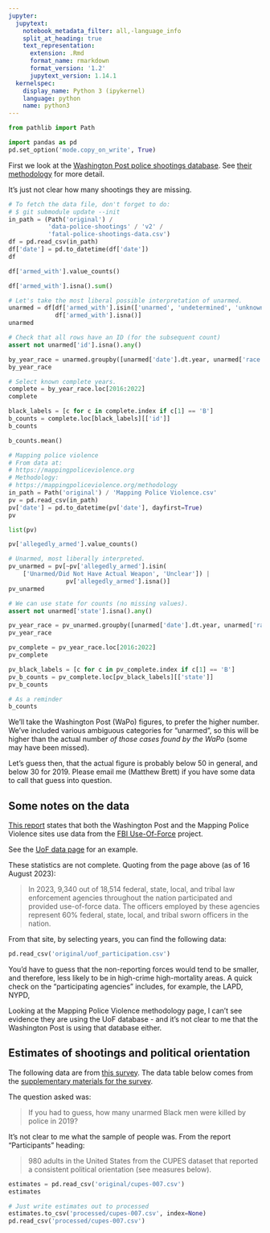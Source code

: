 ```yaml
---
jupyter:
  jupytext:
    notebook_metadata_filter: all,-language_info
    split_at_heading: true
    text_representation:
      extension: .Rmd
      format_name: rmarkdown
      format_version: '1.2'
      jupytext_version: 1.14.1
  kernelspec:
    display_name: Python 3 (ipykernel)
    language: python
    name: python3
---
```


```python
from pathlib import Path

import pandas as pd
pd.set_option('mode.copy_on_write', True)
```

First we look at the [Washington Post police shootings database](https://www.washingtonpost.com/graphics/investigations/police-shootings-database).  See [their methodology](https://github.com/washingtonpost/data-police-shootings/tree/master/v2) for more detail.

It's just not clear how many shootings they are missing.

```python
# To fetch the data file, don't forget to do:
# $ git submodule update --init
in_path = (Path('original') / 
           'data-police-shootings' / 'v2' /
           'fatal-police-shootings-data.csv')
df = pd.read_csv(in_path)
df['date'] = pd.to_datetime(df['date'])
df
```

```python
df['armed_with'].value_counts()
```

```python
df['armed_with'].isna().sum()
```

```python
# Let's take the most liberal possible interpretation of unarmed.
unarmed = df[df['armed_with'].isin(['unarmed', 'undetermined', 'unknown']) |
             df['armed_with'].isna()]
unarmed
```

```python
# Check that all rows have an ID (for the subsequent count)
assert not unarmed['id'].isna().any()
```

```python
by_year_race = unarmed.groupby([unarmed['date'].dt.year, unarmed['race']])[['id']].count()
by_year_race
```

```python
# Select known complete years.
complete = by_year_race.loc[2016:2022]
complete
```

```python
black_labels = [c for c in complete.index if c[1] == 'B']
b_counts = complete.loc[black_labels][['id']]
b_counts
```

```python
b_counts.mean()
```

```python
# Mapping police violence
# From data at:
# https://mappingpoliceviolence.org
# Methodology:
# https://mappingpoliceviolence.org/methodology
in_path = Path('original') / 'Mapping Police Violence.csv'
pv = pd.read_csv(in_path)
pv['date'] = pd.to_datetime(pv['date'], dayfirst=True)
pv
```

```python
list(pv)
```

```python
pv['allegedly_armed'].value_counts()
```

```python
# Unarmed, most liberally interpreted.
pv_unarmed = pv[~pv['allegedly_armed'].isin(
    ['Unarmed/Did Not Have Actual Weapon', 'Unclear']) |
                pv['allegedly_armed'].isna()]
pv_unarmed
```

```python
# We can use state for counts (no missing values).
assert not unarmed['state'].isna().any()
```

```python
pv_year_race = pv_unarmed.groupby([unarmed['date'].dt.year, unarmed['race']])[['state']].count()
pv_year_race
```

```python
pv_complete = pv_year_race.loc[2016:2022]
pv_complete
```

```python
pv_black_labels = [c for c in pv_complete.index if c[1] == 'B']
pv_b_counts = pv_complete.loc[pv_black_labels][['state']]
pv_b_counts
```

```python
# As a reminder
b_counts
```

We'll take the Washington Post (WaPo) figures, to prefer the higher number.
We've included various ambiguous categories for "unarmed", so this will be
higher than the actual number *of those cases found by the WaPo* (some may
have been missed).

Let's guess then, that the actual figure is probably below 50 in general, and below 30 for 2019.  Please email me (Matthew Brett) if you have some data to call that guess into question.

## Some notes on the data

[This report](https://www.skeptic.com/research-center/reports/Research-Report-CUPES-007.pdf) states that both the Washington Post and the Mapping Police Violence sites use data from the [FBI Use-Of-Force](https://www.fbi.gov/how-we-can-help-you/more-fbi-services-and-information/ucr/use-of-force) project.

See the [UoF data page](https://cde.ucr.cjis.gov/LATEST/webapp/#/pages/le/uof) for an example.

These statistics are not complete.  Quoting from the page above (as of 16 August 2023):

>  In 2023, 9,340 out of 18,514 federal, state, local, and tribal law enforcement agencies throughout the nation participated and provided use-of-force data. The officers employed by these agencies represent 60% federal, state, local, and tribal sworn officers in the nation. 

From that site, by selecting years, you can find the following data:

```python
pd.read_csv('original/uof_participation.csv')
```

You'd have to guess that the non-reporting forces would tend to be smaller, and therefore, less likely to be in high-crime high-mortality areas.  A quick check on the "participating agencies" includes, for example, the LAPD, NYPD,  

Looking at the Mapping Police Violence methodology page, I can't see evidence they are using the UoF database - and it's not clear to me that the Washington Post is using that database either.

## Estimates of shootings and political orientation


The following data are from [this survey](https://www.skeptic.com/research-center/reports/Research-Report-CUPES-007.pdf).  The data table below comes from the [supplementary materials for the survey](https://www.skeptic.com/research-center/reports/Supplemental-CUPES-007.pdf).

The question asked was:

> If you had to guess, how many unarmed Black men were killed by police in 2019?

It's not clear to me what the sample of people was.  From the report "Participants" heading:

> 980 adults in the United States from the CUPES dataset
that reported a consistent political orientation (see
measures below).

```python
estimates = pd.read_csv('original/cupes-007.csv')
estimates
```

```python
# Just write estimates out to processed
estimates.to_csv('processed/cupes-007.csv', index=None)
pd.read_csv('processed/cupes-007.csv')
```

```python

```
